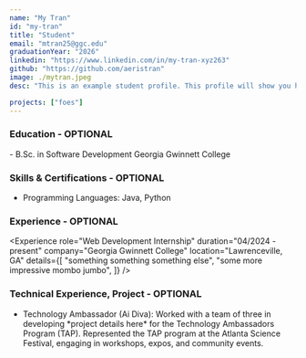```yaml
---
name: "My Tran"
id: "my-tran"
title: "Student"
email: "mtran25@ggc.edu"
graduationYear: "2026"
linkedin: "https://www.linkedin.com/in/my-tran-xyz263"
github: "https://github.com/aeristran"
image: ./mytran.jpeg
desc: "This is an example student profile. This profile will show you how each field populates the page. :)"

projects: ["foes"]
---
```


### Education  - OPTIONAL
<div>
- B.Sc. in Software Development Georgia Gwinnett College
</div>

### Skills & Certifications - OPTIONAL
<ul>
  <li> Programming Languages: Java, Python</li>
</ul>

### Experience - OPTIONAL
<Experience 
  role="Web Development Internship" 
  duration="04/2024 - present" 
  company="Georgia Gwinnett College" 
  location="Lawrenceville, GA"
  details={[
    "something something something else",
    "some more impressive mombo jumbo",
  ]}
/>

### Technical Experience, Project - OPTIONAL
<ul>
<li>Technology Ambassador (Ai Diva): Worked with a team of three in developing *project details here* for the Technology Ambassadors Program (TAP). Represented the TAP program at the Atlanta Science Festival, engaging in workshops, expos, and community events.</li>

</ul>
